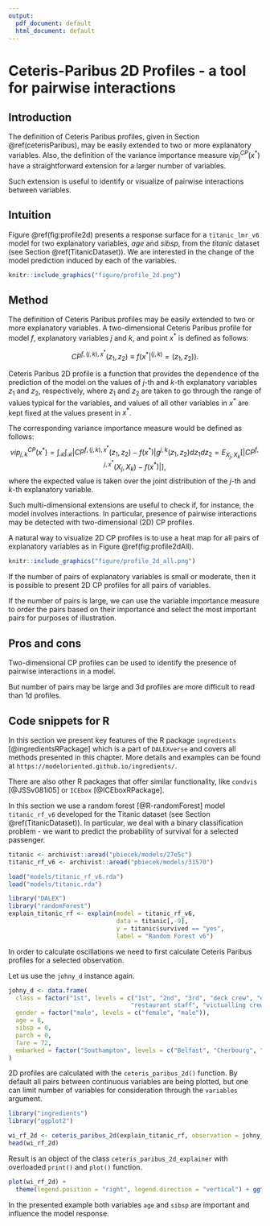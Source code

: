 ```yaml
---
output:
  pdf_document: default
  html_document: default
---
```

#  Ceteris-Paribus 2D Profiles - a tool for pairwise interactions {#ceterisParibus2d}

## Introduction

The definition of Ceteris Paribus profiles, given in Section \@ref(ceterisParibus), may be easily extended to two or more explanatory variables. Also, the definition of the variance importance measure $vip^{CP}_j(x^*)$ have a straightforward extension for a larger number of variables. 

Such extension is useful to identify or visualize of pairwise interactions between variables.

## Intuition

Figure \@ref(fig:profile2d) presents a response surface for a `titanic_lmr_v6` model for two explanatory variables, *age* and *sibsp*, from the *titanic* dataset (see Section \@ref(TitanicDataset)). We are interested in the change of the model prediction induced by each of the variables. 

```r
knitr::include_graphics("figure/profile_2d.png")
```


## Method

The definition of Ceteris Paribus profiles may be easily extended to two or more explanatory variables. 
A two-dimensional Ceteris Paribus profile for model $f$, explanatory variables $j$ and $k$, and point $x^*$ is defined as follows:

$$
CP^{f, (j,k), x^*}(z_1, z_2) \equiv f(x^*|^{(j,k)} = (z_1,z_2)).
$$

Ceteris Paribus 2D profile is a function that provides the dependence of the prediction of the model on the values of $j$-th and $k$-th explanatory variables $z_1$ and $z_2$, respectively, where $z_1$ and $z_2$ are taken to go through the range of values typical for the variables, and values of all other variables in $x^*$ are kept fixed at the values present in $x^*$.

The corresponding variance importance measure would be defined as follows: 
$$
vip^{CP}_{j,k}(x^*) = \int_{\mathcal R}\int_{\mathcal R} |CP^{f,(j,k),x^*}(z_1,z_2) - f(x^*)| g^{j,k}(z_1,z_2)dz_1dz_2=E_{X_j,X_k}[|CP^{f,j,x^*}(X_j,X_k) - f(x^*)|],
$$
where the expected value is taken over the joint distribution of the $j$-th and $k$-th explanatory variable.

Such multi-dimensional extensions are useful to check if, for instance, the model involves interactions. In particular, presence of pairwise interactions may be detected with two-dimensional (2D) CP profiles.

A natural way to visualize 2D CP profiles is to use a heat map for all pairs of explanatory variables as in Figure \@ref(fig:profile2dAll). 

```r
knitr::include_graphics("figure/profile_2d_all.png")
```

If the number of pairs of explanatory variables is small or moderate, then it is possible to present 2D CP profiles for all pairs of variables.  

If the number of pairs is large, we can use the variable importance measure to order the pairs based on their importance and select the most important pairs for purposes of illustration.


## Pros and cons

Two-dimensional CP profiles can be used to identify the presence of pairwise interactions in a model. 

But number of pairs may be large and 3d profiles are more difficult to read than 1d profiles.


## Code snippets for R

In this section we present key features of the R package `ingredients` [@ingredientsRPackage] which is a part of `DALEXverse` and covers all methods presented in this chapter. More details and examples can be found at `https://modeloriented.github.io/ingredients/`.

There are also other R packages that offer similar functionality, like `condvis` [@JSSv081i05] or `ICEbox` [@ICEboxRPackage].

In this section we use a random forest [@R-randomForest] model `titanic_rf_v6` developed for the Titanic dataset (see Section \@ref(TitanicDataset)). In particular, we deal with a binary classification problem - we want to predict the probability of survival for a selected passenger.

```r
titanic <- archivist::aread("pbiecek/models/27e5c")
titanic_rf_v6 <- archivist::aread("pbiecek/models/31570")
```

```r
load("models/titanic_rf_v6.rda")
load("models/titanic.rda")
```

```r
library("DALEX")
library("randomForest")
explain_titanic_rf <- explain(model = titanic_rf_v6, 
                              data = titanic[,-9],
                              y = titanic$survived == "yes", 
                              label = "Random Forest v6")
```

In order to calculate oscillations we need to first calculate Ceteris Paribus profiles for a selected observation. 

Let us use the `johny_d` instance again.

```r
johny_d <- data.frame(
  class = factor("1st", levels = c("1st", "2nd", "3rd", "deck crew", "engineering crew", 
                                  "restaurant staff", "victualling crew")),
  gender = factor("male", levels = c("female", "male")),
  age = 8,
  sibsp = 0,
  parch = 0,
  fare = 72,
  embarked = factor("Southampton", levels = c("Belfast", "Cherbourg", "Queenstown", "Southampton"))
)
```

2D profiles are calculated with the `ceteris_paribus_2d()` function. By default all pairs between continuous variables are being plotted, but one can limit number of variables for consideration through the `variables` argument.

```r
library("ingredients")
library("ggplot2")

wi_rf_2d <- ceteris_paribus_2d(explain_titanic_rf, observation = johny_d, variables = c("age", "sibsp", "parch"))
head(wi_rf_2d)
```

Result is an object of the class `ceteris_paribus_2d_explainer` with overloaded `print()` and `plot()` function.

```r
plot(wi_rf_2d) + 
  theme(legend.position = "right", legend.direction = "vertical") + ggtitle("Ceteris Paribus 2D Profiles")

```

In the presented example both variables `age` and `sibsp` are important and influence the model response.



